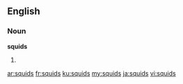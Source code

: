 ==English==

===Noun===
'''squids'''

# {{plural of|squid}}

[[ar:squids]]
[[fr:squids]]
[[ku:squids]]
[[my:squids]]
[[ja:squids]]
[[vi:squids]]